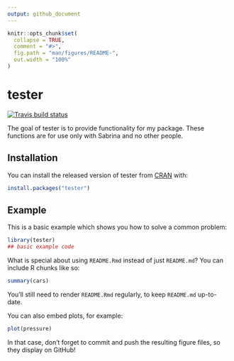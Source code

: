 ```yaml
---
output: github_document
---
```


<!-- README.md is generated from README.Rmd. Please edit that file -->

```r
knitr::opts_chunk$set(
  collapse = TRUE,
  comment = "#>",
  fig.path = "man/figures/README-",
  out.width = "100%"
)
```
# tester

<!-- badges: start -->
[![Travis build status](https://travis-ci.org/SabrinaWu/tester.svg?branch=master)](https://travis-ci.org/SabrinaWu/tester)
<!-- badges: end -->

The goal of tester is to provide functionality for my package. These functions are 
    for use only with Sabrina and no other people.

## Installation

You can install the released version of tester from [CRAN](https://CRAN.R-project.org) with:

``` r
install.packages("tester")
```

## Example

This is a basic example which shows you how to solve a common problem:

```r
library(tester)
## basic example code
```

What is special about using `README.Rmd` instead of just `README.md`? You can include R chunks like so:

```r
summary(cars)
```

You'll still need to render `README.Rmd` regularly, to keep `README.md` up-to-date.

You can also embed plots, for example:

```r
plot(pressure)
```

In that case, don't forget to commit and push the resulting figure files, so they display on GitHub!
